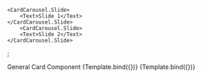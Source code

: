 

<Meta
    title="Container/CardCarousel"
    component={CardCarousel}
/>

    <CardCarousel.Slide>
        <Text>Slide 1</Text>
    </CardCarousel.Slide>
        <CardCarousel.Slide>
        <Text>Slide 2</Text>
    </CardCarousel.Slide>
</CardCarousel>;

<Canvas columns={1} withSource="open" withToolbar >
    <Title>Card Carousel</Title>
    <Subtitle>General Card Component</Subtitle>
    <Story
        name="Card Carousel"
        args={{
            type: "transparent",
            border: "solid",
            color: "gray"
        }}
    >
        {Template.bind({})}
    </Story>
    <Story
        name="Card Carousel (Compact)"
        args={{
            type: "transparent",
            border: "solid",
            color: "white",
            size: "compact",
        }}
    >
        {Template.bind({})}
    </Story>
</Canvas>